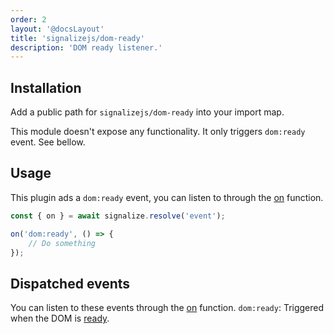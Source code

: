 ```yaml
---
order: 2
layout: '@docsLayout'
title: 'signalizejs/dom-ready'
description: 'DOM ready listener.'
---
```


## Installation
<ImportMapDependencies module="dom-ready" />

Add a public path for `signalizejs/dom-ready` into your import map.

This module doesn't expose any functionality. It only triggers `dom:ready` event. See bellow.

## Usage
This plugin ads a `dom:ready` event, you can listen to through the [on](/plugins/signalizejs-on) function.

```js
const { on } = await signalize.resolve('event');

on('dom:ready', () => {
	// Do something
});
```

## Dispatched events
You can listen to these events through the [on](/plugins/signalizejs-on) function.
`dom:ready`: Triggered when the DOM is [ready](https://developer.mozilla.org/en-US/docs/Web/API/Document/DOMContentLoaded_event).
